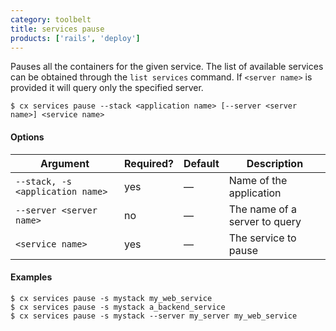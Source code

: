 ```yaml
---
category: toolbelt
title: services pause
products: ['rails', 'deploy']
---
```


Pauses all the containers for the given service. The list of available  services can be obtained through the `list services` command. If `<server name>` is provided it will query only the specified server.

```shell
$ cx services pause --stack <application name> [--server <server name>] <service name>
```

#### Options

| Argument | Required? | Default | Description |
|  ---  |  ---  |  ---  |  ---  |
| `--stack, -s <application name>` | yes | — | Name of the application |
| `--server <server name>` | no | — | The name of a server to query |
| `<service name>` | yes | — | The service to pause |

#### Examples

```shell
$ cx services pause -s mystack my_web_service
$ cx services pause -s mystack a_backend_service
$ cx services pause -s mystack --server my_server my_web_service
```
